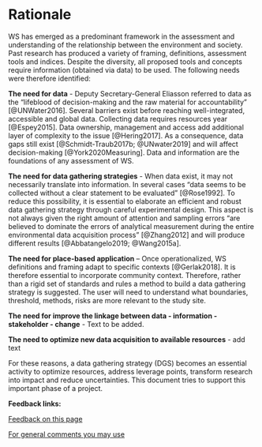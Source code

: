 # Rationale {-}


WS has emerged as a predominant framework in the assessment and understanding of the relationship between the environment and society. Past research has produced a variety of framing, definitions, assessment tools and indices. Despite the diversity, all proposed tools and concepts require information (obtained via data) to be used. The following needs were therefore identified:

**The need for data** - Deputy Secretary-General Eliasson referred to data as the “lifeblood of decision-making and the raw material for accountability” [@UNWater2016]. Several barriers exist before reaching well-integrated, accessible and global data. Collecting data requires resources year [@Espey2015]. Data ownership, management and access add additional layer of complexity to the issue [@Hering2017]. As a consequence, data gaps still exist [@Schmidt-Traub2017b; @UNwater2019] and will affect decision-making [@York2020Measuring]. 
Data and information are the foundations of any assessment of WS. 

**The need for data gathering strategies** - When data exist, it may not necessarily translate into information. In several cases “data seems to be collected without a clear statement to be evaluated” [@Rose1992]. To reduce this possibility, it is essential to elaborate an efficient and robust data gathering strategy through careful experimental design. This aspect is not always given the right amount of attention and sampling errors “are  believed to dominate the errors of analytical measurement during the entire environmental data acquisition process” [@Zhang2012] and will produce different results [@Abbatangelo2019; @Wang2015a]. 

**The need for place-based application** – Once operationalized, WS definitions and framing adapt to specific contexts [@Gerlak2018]. It is therefore essential to incorporate community context. Therefore, rather than a rigid set of standards and rules a method to build a data gathering strategy is suggested. The user will need to understand what boundaries, threshold, methods, risks are more relevant to the study site.

**The need for improve the linkage between data - information - stakeholder - change** - Text to be added.

**The need to optimize new data acquisition to available resources** - add text

For these reasons, a data gathering strategy (DGS) becomes an essential activity to optimize resources, address leverage points, transform research into impact and reduce uncertainties. This document tries to support this important phase of a project.






**Feedback links:**

[Feedback on this page](https://drive.google.com/file/d/1q7l7_q7VvtMqR1zzLQzlgaIV6LT1PsQO/view?usp=sharing)

[For general comments you may use  ](https://forms.gle/pKUkQ4EF2kdGTpE98) \


